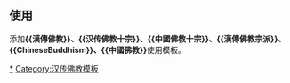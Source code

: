 {{navbox
| name = 漢傳佛教
| title =[[File:Dharma wheel.svg|20px|法輪]] [[漢傳佛教]]
| titlestyle =  background:#F5DEB3; color:Sienna;
| bodyclass = hlist
| state = {{{state<includeonly>|autocollapse</includeonly>}}}
| image = [[File:Chinese_Buddha_Character_Fo.jpeg|120px]]
| groupstyle=background:#F5DEB3; color:black;

| group1 = [[佛教历史#漢傳佛教|歷史]]和傳播
| list1 = 
*[[法藏部]]
*[[貴霜帝國]]
*[[健馱邏國]]
*[[北傳佛教]]
*[[中国佛教]]
**[[香港佛教]]
*{{le|佛教在丝绸之路的传播|Silk Road transmission of Buddhism|丝路佛教}}
*[[漢傳佛教]]
**[[台灣佛教|台灣]]
**[[日本佛教|日本]]
**[[朝鲜佛教|朝鮮半島]]
**[[越南佛教|越南北部]]
*[[東亞佛教]]
*[[法難]]
**中國[[三武灭佛|三武一宗滅佛]]
**日本[[法華一揆]]
**日本[[廢佛毀釋]]
*{{le|佛教現代主義|Buddhist modernism}}
**[[人間佛教]]
**[[左翼佛教]]
*[[僧階]]
*[[僧官]]

| group2 = [[汉传佛教宗派|宗派]]
| list2 = 
*[[部派佛教]]二宗
** [[俱舍宗]]
** [[成實宗]]
*[[大乘佛教]]八宗
** [[天台宗]]
** [[三論宗]]
** [[律宗]]
** [[淨土宗]]
** [[法相宗]]
** [[禅宗]]
** [[华严宗]]
** [[唐密]]
*日本
**[[南都六宗]]
**[[十三宗五十六派]]
**[[真言宗]]
**[[天台宗]]
**[[日本净土信仰|淨土宗]]
**[[淨土真宗]]
**[[日本禪宗|禪宗]]
**[[日蓮宗]]
*朝鮮半島
**[[曹溪宗]]
**[[太古宗]]
*[[判教]]
**[[天台宗判教]]
**[[大乘佛教]]與“[[小乘佛教]]”
**[[显教|顯宗]]與[[密宗#漢傳密宗|密宗]]

| group3 = 聖者與[[神祇]]
| list3 = 
*[[佛]]
**[[釋迦牟尼佛]]
**[[過去七佛]]
*[[菩萨]]
**[[四大菩薩]]
***[[觀世音菩薩|觀音菩薩]]
****[[聖觀音]]
***[[地藏菩萨]]
***[[普贤菩萨]]
***[[文殊菩萨]]
**[[八大菩萨]]
**[[十六圓覺]]
*[[十八羅漢]]
*[[護法神]]
**[[二十诸天]]
**[[二十四天]]
**[[龍王]]
**[[室健陀|韋陀將軍]]
**[[伽藍神]]
***[[關羽信仰#佛教信仰|關羽]]
**[[布袋和尚]]
**[[济公]]

| group4 = 重要人物
| list4 = 
*[[朱士行|漢地首位比丘朱士行]]
*[[净检|漢地首位比丘尼凈檢]]
*[[刘英 (东汉)|漢地首位貴族佛徒劉英]]
*[[佛图澄]]
*[[釋道安]]
*[[鸠摩罗什]]
*[[道生]]
*[[法显]]
*[[玄奘]]
*[[义净]]
*[[鑑真]]
*[[慧遠]]
*[[智顗]]
*[[菩提达摩]]
*[[惠能]]
*[[道宣]]
*[[释善导]]
*[[釋太虛]]
*[[释虚云]]
*[[李叔同|釋弘一]]
*[[释印光]]
*[[釋宣化]]
*[[释印顺]]
*[[釋聖嚴]]
*日本
**[[聖德太子]]
**[[空海]]
**[[最澄]]
**[[法然]]
**[[荣西]]
**[[親鸞]]
**[[道元]]
**[[日莲]]
*朝鮮半島
**[[惠慈]]
**[[法興王]]
**[[異次頓]]
**[[元曉]]
**[[義天]]
**[[休靜]]
**[[清虛]]

| group5 = 典籍
| list5 = 
*[[大藏经|漢文大藏經]]
**[[開寶藏]]
**[[趙城金藏]]
**[[崇寧藏]]
**[[毗盧藏]]
**[[圓覺藏、資福藏|思溪藏]]
**[[磧砂藏]]
**[[契丹藏]]
**[[普寧藏]]
**[[元官藏]]
**[[洪武南藏]]
**[[永樂南藏]]
**[[永樂北藏]]
**[[嘉興藏|徑山藏]]
**[[乾隆大藏經|龍藏]]
**[[頻伽精舍校刊大藏經|頻伽藏]]
**[[普慧藏]]
**[[中華大藏經]]
**朝鮮[[高麗藏]]
**日本[[大正藏]]
**日本[[聖語藏]]
**日本[[鉄眼藏|黃檗藏]]
**日本[[縮刻藏]]
**日本[[卍正藏經]]
**日本[[卍續藏經]]
**日本[[日本大藏經]]
**日本[[大正新脩大藏經|大正藏]]
*[[經錄]]
**[[綜理眾經目錄]]
**[[出三藏记集]]
**[[历代三宝纪]]
**[[眾經目錄]]
**[[大唐內典錄]]
**[[古今譯經圖紀]]
**[[大周刊定眾經目錄]]
**[[開元釋教錄]]
**[[貞元新定釋教目錄]]
**[[大中祥符法寶錄]]
**[[天聖釋教總錄]]
**[[景祐新修法寶錄]]
**[[大藏經綱目指要錄]]
**[[大藏聖教法寶標目]]
**[[至元法寶勘同總錄]]
**[[閱藏知津]]
*[[僧傳]]
**[[名僧傳抄]]
**[[高僧傳]]
**[[續高僧傳]]
**[[宋高僧傳]]
**[[明高僧傳]]
**[[補續高僧傳]]
**[[比丘尼傳]]
**[[居士傳]]
**[[大唐西域求法高僧傳]]
**[[大唐大慈恩寺三藏法師傳]]
*[[房山石經]]
*[[牟子理惑論|理惑论]]
*[[四十二章經]]
*[[般若波羅蜜多心經|心經]]
*[[金剛經]]
*[[六祖坛经]]
*[[法華經]]
*[[華嚴經]]
*[[楞嚴經]]
*[[解深密經]]
*[[維摩詰所說經|維摩詰經]]
*[[药师经]]
*[[地藏經]]
*[[淨土五經一論|淨土三經]]
*[[大悲咒]]
*[[尊胜咒]]

| group6 = [[佛教聖地|聖地]]
| list6 = 
*[[白马寺]]
*[[中国寺院列表]]
*[[四大佛教名山|中國大陸四大名山]]
**[[五台山]]
**[[普陀山]]
**[[峨眉山]]
**[[九華山]]
*[[比叡山]]
*[[高野山]]
*[[台灣佛教四大名山|台灣四大名山]]
**[[靈泉禪寺|月眉山靈泉寺]]
**[[凌雲禪寺|觀音山凌雲寺]]
**[[大湖法雲禪寺|大湖法雲寺]]
**[[超峰寺|大岡山超峰寺]]
*[[台灣佛教四大名山|台灣四大山頭]]
**花蓮[[慈濟基金會|慈濟]]
**高雄[[佛光山]]
**新北[[法鼓山]]
***[[法鼓宗]]
**南投[[中台山]]

| group7 = 重要教義
| list7 = 
*[[开悟]]
*[[禪那|禅]]
**[[機鋒]]
**[[公案]]
**{{le|老師 (禪宗)|Rōshi|老師}}
**[[禪師]]
*[[百丈清规]]
**[[禅林制度]]
*[[三身]]
*[[空性]]
*[[菩提心]]
*[[六度]]
*[[唯识论|唯識]]
*[[如來藏]]與[[佛性]]
*[[佛教因果论|因果]]和[[業 (佛教)|报应]]
*[[輪迴]]
**[[六道]]
**[[亡人落道]]
*[[念佛]]
*[[九品往生]]
*日本
**[[本地垂迹说]]
**[[權現]]
**[[惡人正機說]]
**[[神佛分離]]

| group8 = 文化
| list8 = 
*[[佛教修行制度|修學]]
*[[中国佛教协会]]<sub>（中國大陸）</sub>
**[[中国佛教协会西藏分会]]
*[[中國佛教會]]<sub>（台灣）</sub>
*[[朝鮮佛教徒聯盟]]
*[[少林寺]]
**[[少林功夫]]
*[[法會]]
*[[袈裟]]與[[袈裟|海青]]
*[[法器]]
*[[居士佛教]]
*[[斋食]]
**[[素齋]]
*[[放生]]
*[[施食]]
*[[中元節與盂蘭盆節]]
**[[盂蘭節]]
**[[盂蘭盆會]]
*[[佛誕]]
*[[佛教藝術#中國|藝術]]
*[[佛教音樂#漢傳佛教音樂|音樂與梵唄]]
*[[:Category:中国佛教建筑物|建築物]]
**[[塔]]
***[[浮屠]]
**[[中华寺 (尼泊尔)|尼泊爾藍毗尼中華寺]]
**[[中國佛教建築]]
**[[日本佛教建築]]
**[[枯山水]]
*[[中国佛教雕塑|雕塑]]
*[[三教合流]]

| belowstyle = background:#F5DEB3; color:black; 
| below =
{{le|佛教概论|Outline of Buddhism|学佛提纲}} [[File:Dharma Wheel.gif|18px]] [[Portal:佛教|佛教主題]]
}}
<noinclude>

==使用==
添加'''<nowiki>{{漢傳佛教}}、{{汉传佛教十宗}}、{{中國佛教十宗}}、{{漢傳佛教宗派}}、{{ChineseBuddhism}}、{{中國佛教}}</nowiki>'''使用模板。

[[Category:汉传佛教宗派|*]]

[[Category:汉传佛教模板]]
</noinclude>